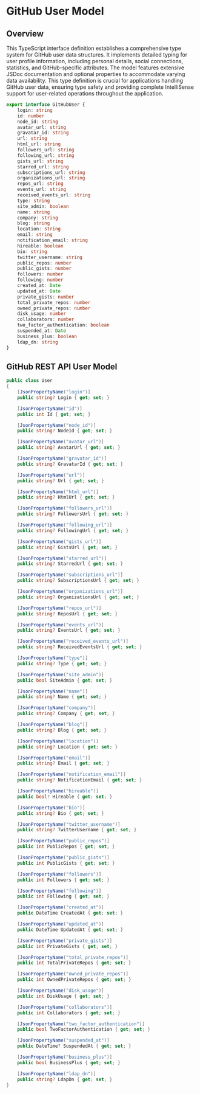 # GitHub User Model

## Overview

This TypeScript interface definition establishes a comprehensive type system for GitHub user data structures. It implements detailed typing for user profile information, including personal details, social connections, statistics, and GitHub-specific attributes. The model features extensive JSDoc documentation and optional properties to accommodate varying data availability. This type definition is crucial for applications handling GitHub user data, ensuring type safety and providing complete IntelliSense support for user-related operations throughout the application.

```typescript
export interface GitHubUser {
	login: string
	id: number
	node_id: string
	avatar_url: string
	gravatar_id: string
	url: string
	html_url: string
	followers_url: string
	following_url: string
	gists_url: string
	starred_url: string
	subscriptions_url: string
	organizations_url: string
	repos_url: string
	events_url: string
	received_events_url: string
	type: string
	site_admin: boolean
	name: string
	company: string
	blog: string
	location: string
	email: string
	notification_email: string
	hireable: boolean
	bio: string
	twitter_username: string
	public_repos: number
	public_gists: number
	followers: number
	following: number
	created_at: Date
	updated_at: Date
	private_gists: number
	total_private_repos: number
	owned_private_repos: number
	disk_usage: number
	collaborators: number
	two_factor_authentication: boolean
	suspended_at: Date
	business_plus: boolean
	ldap_dn: string
}
```

## GitHub REST API User Model

```csharp
public class User
{
    [JsonPropertyName("login")]
    public string? Login { get; set; }

    [JsonPropertyName("id")]
    public int Id { get; set; }

    [JsonPropertyName("node_id")]
    public string? NodeId { get; set; }

    [JsonPropertyName("avatar_url")]
    public string? AvatarUrl { get; set; }

    [JsonPropertyName("gravatar_id")]
    public string? GravatarId { get; set; }

    [JsonPropertyName("url")]
    public string? Url { get; set; }

    [JsonPropertyName("html_url")]
    public string? HtmlUrl { get; set; }

    [JsonPropertyName("followers_url")]
    public string? FollowersUrl { get; set; }

    [JsonPropertyName("following_url")]
    public string? FollowingUrl { get; set; }

    [JsonPropertyName("gists_url")]
    public string? GistsUrl { get; set; }

    [JsonPropertyName("starred_url")]
    public string? StarredUrl { get; set; }

    [JsonPropertyName("subscriptions_url")]
    public string? SubscriptionsUrl { get; set; }

    [JsonPropertyName("organizations_url")]
    public string? OrganizationsUrl { get; set; }

    [JsonPropertyName("repos_url")]
    public string? ReposUrl { get; set; }

    [JsonPropertyName("events_url")]
    public string? EventsUrl { get; set; }

    [JsonPropertyName("received_events_url")]
    public string? ReceivedEventsUrl { get; set; }

    [JsonPropertyName("type")]
    public string? Type { get; set; }

    [JsonPropertyName("site_admin")]
    public bool SiteAdmin { get; set; }

    [JsonPropertyName("name")]
    public string? Name { get; set; }

    [JsonPropertyName("company")]
    public string? Company { get; set; }

    [JsonPropertyName("blog")]
    public string? Blog { get; set; }

    [JsonPropertyName("location")]
    public string? Location { get; set; }

    [JsonPropertyName("email")]
    public string? Email { get; set; }

    [JsonPropertyName("notification_email")]
    public string? NotificationEmail { get; set; }

    [JsonPropertyName("hireable")]
    public bool? Hireable { get; set; }

    [JsonPropertyName("bio")]
    public string? Bio { get; set; }

    [JsonPropertyName("twitter_username")]
    public string? TwitterUsername { get; set; }

    [JsonPropertyName("public_repos")]
    public int PublicRepos { get; set; }

    [JsonPropertyName("public_gists")]
    public int PublicGists { get; set; }

    [JsonPropertyName("followers")]
    public int Followers { get; set; }

    [JsonPropertyName("following")]
    public int Following { get; set; }

    [JsonPropertyName("created_at")]
    public DateTime CreatedAt { get; set; }

    [JsonPropertyName("updated_at")]
    public DateTime UpdatedAt { get; set; }

    [JsonPropertyName("private_gists")]
    public int PrivateGists { get; set; }

    [JsonPropertyName("total_private_repos")]
    public int TotalPrivateRepos { get; set; }

    [JsonPropertyName("owned_private_repos")]
    public int OwnedPrivateRepos { get; set; }

    [JsonPropertyName("disk_usage")]
    public int DiskUsage { get; set; }

    [JsonPropertyName("collaborators")]
    public int Collaborators { get; set; }

    [JsonPropertyName("two_factor_authentication")]
    public bool TwoFactorAuthentication { get; set; }

    [JsonPropertyName("suspended_at")]
    public DateTime? SuspendedAt { get; set; }

    [JsonPropertyName("business_plus")]
    public bool BusinessPlus { get; set; }

    [JsonPropertyName("ldap_dn")]
    public string? LdapDn { get; set; }
}
```

